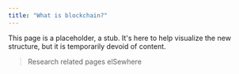 ```yaml
---
title: "What is blockchain?"
---
```


This page is a placeholder, a stub. It's here to help visualize the new structure, but it is temporarily devoid of content.

> Research related pages elSewhere
